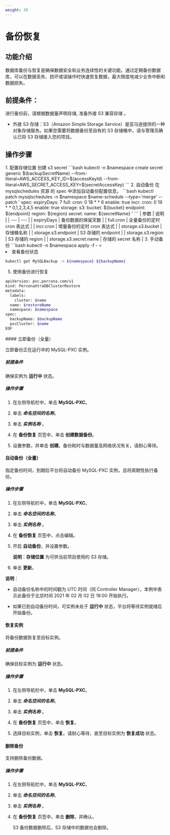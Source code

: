 ```yaml
---
weight: 20
---
```

# 备份恢复

## 功能介绍
数据库备份与恢复是确保数据安全和业务连续性的关键功能。通过定期备份数据库，可以在数据丢失、损坏或误操作时快速恢复数据，最大限度地减少业务中断和数据损失。


## 前提条件：

进行备份前，请根据数据量声明存储, 准备外接 S3 兼容存储 。

* 外接 S3 存储：S3（Amazon Simple Storage Service）是亚马逊提供的一种对象存储服务。如果您需要将数据备份至自有的 S3 存储桶中，请与管理员确认已将 S3 存储接入您的项目。


## 操作步骤
<Tabs>
<Tab label="CLI">
1. 配置存储位置
创建 s3 secret
```bash
kubectl -n $namespace create secret generic $(backupSecretName) --from-literal=AWS_ACCESS_KEY_ID=$(accessKeyId) --from-literal=AWS_SECRET_ACCESS_KEY=$(secretAccessKey)
```
2. 自动备份
在 mysqlschedules 资源 的 spec 中添加自动备份配置信息。
```bash
kubectl patch mysqlschedules -n $namespace $name-schedule --type='merge' --patch '
spec:
  expiryDays: 7
  full:
    cron: 0 18 * * 6
    enable: true
  incr:
    cron: 0 19 * * 0,1,2,3,4,5
    enable: true
  storage:
    s3:
      bucket: ${bucket}
      endpoint: ${endpoint}
      region: ${region}
      secret:
        name: ${secretName}
'
```
| 参数 | 说明 |
| --- | --- |
| expiryDays | 备份数据的保留天数 |
| full.cron | 全量备份的定时 cron 表达式 |
| incr.cron | 增量备份的定时 cron 表达式 |
| storage.s3.bucket | 存储桶名称 |
| storage.s3.endpoint | S3 存储的 endpoint |
| storage.s3.region | S3 存储的 region |
| storage.s3.secret.name | 存储的 secret 名称 |
3. 手动备份
```bash
kubectl -n $namespace apply -f - <<EOF
apiVersion: mysql.middleware.alauda.io/v1
kind: MySQLBackup
metadata:
  name: ${name}
  namespace: ${namespace}
spec:
  cluster:
    name: ${instance_name}
  storage:
    s3:
      bucket: ${bucket}
      endpoint: ${endpoint}
      region: ${region}
      secret:
        name: ${secretName}
  type: ful
EOF
```

4. 查看备份状态
```bash
kubectl get MySQLBackup -n ${namespace} ${backupName}
```

5. 使用备份进行恢复
```bash
apiVersion: pxc.percona.com/v1
kind: PerconaXtraDBClusterRestore
metadata:
  labels:
    cluster: $name
  name: $restoreName
  namespace: $namespace
spec:
  backupName: $backupName
  pxcCluster: $name
EOF
```
</Tab>


<Tab label="界面操作"> 
#### 立即备份（全量）

立即备份正在运行中的 MySQL-PXC 实例。

##### 前提条件

确保实例为 **运行中** 状态。

##### 操作步骤

1. 在左侧导航栏中，单击 **MySQL-PXC**。

2. 单击 ***命名空间的名称***。

2. 单击 ***实例名称*** 。
    
3. 在 **备份恢复** 页签中，单击 **创建数据备份**。

4. 设置参数，并单击 **创建**。备份耗时与数据量及网络状况有关，请耐心等待。



#### 自动备份（全量）

指定备份时间，到期后平台将自动备份 MySQL-PXC 实例，且将周期性执行备份。

##### 操作步骤

1. 在左侧导航栏中，单击 **MySQL-PXC**。

2. 单击 ***命名空间的名称***。

2. 单击 ***实例名称*** 。
    
3. 在 **备份恢复** 页签中，点击编辑。

4. 开启 **自动备份**，并设置参数。

    **说明**：**存储位置** 为可供当前项目使用的 S3 存储。

5. 单击 **更新**。

**说明**：
  
* 自动备份名称中的时间戳为 UTC 时间（同 Controller Manager），本例中表示此备份于北京时间 2021 年 02 月 02 日 18:00 开始执行。
    
* 如果已到自动备份时间，可实例未处于 **运行中** 状态，平台将等待实例就绪后开始备份。

#### 恢复实例

将备份数据恢复至目标实例。

##### 前提条件

确保目标实例为 **运行中** 状态。

##### 操作步骤

1. 在左侧导航栏中，单击 **MySQL-PXC**。

2. 单击 ***命名空间的名称***。

2. 单击 ***实例名称*** 。
    
3. 在 **备份恢复** 页签中，单击 **恢复**。

4. 选择目标实例，单击 **恢复**。请耐心等待，直至目标实例为 **恢复成功** 状态。


#### 删除备份

支持删除备份数据。

##### 操作步骤

1. 在左侧导航栏中，单击 **MySQL-PXC**。

2. 单击 ***命名空间的名称***。

2. 单击 ***实例名称*** 。

3. 在 **备份恢复** 页签中，单击 **删除**，并确认。

    S3 备份数据删除后，S3 存储中的数据也会删除。

</Tab>
</Tabs>